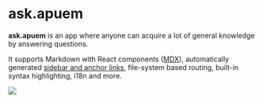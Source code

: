 
# ask.apuem

**ask.apuem** is an app where anyone can acquire a lot of general knowledge by answering questions.

It supports Markdown with React components ([MDX](/mdx)), automatically generated [sidebar and anchor links](/docs/anchors), file-system based routing, built-in syntax highlighting, i18n and more.

<Bleed>
  <Image src="/demo.png" width={2288} height={1974} layout="intrinsic" />
</Bleed>
